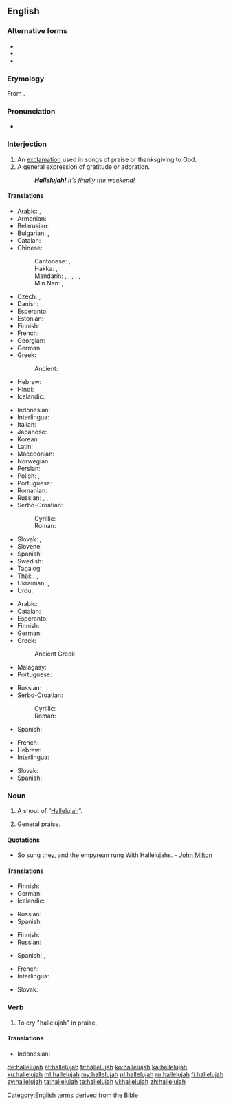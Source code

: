 ==English==

===Alternative forms===
* {{l|en|halleluja}}
* {{l|en|halleluiah}}<!--I don't know this one...--><!-- It's older, I think, and more phonetic --dmh -->
* {{l|en|alleluia}}

===Etymology===
From {{etyl|he|en}} {{m|he|הַלְּלוּיָהּ||Praise {{l|en|Jah}}!}}.

===Pronunciation===
* {{a|GenAm|RP}} {{IPA|/ˌhælɪˈluːjə/|lang=en}}

===Interjection===
{{en-interj}}

# An [[exclamation]] used in songs of praise or thanksgiving to God.
# A general expression of gratitude or adoration.
#: '''''Hallelujah!''' It’s finally the weekend!''

====Translations====
{{trans-top|exclamation to praise God}}
* Arabic: {{t|ar|اَلْحَمْدُ لِلّٰه}}, {{t|ar|هَلِلُويَا}}
* Armenian: {{t+|hy|ալելուիա|sc=Armn}}
* Belarusian: {{t|be|алілу́я}}
* Bulgarian: {{t|bg|алелу̀я}}, {{t+|bg|алилу̀я}}
* Catalan: {{t|ca|al·leluia}}
* Chinese:
*: Cantonese: {{t|yue|哈利路亞|sc=Hani}}, {{t|yue|哈利路亚|tr=haa1 lei1 lu1 jaa4, haa1 li1 lu1 jaa4|sc=Hani}}
*: Hakka: {{t|hak|哈利路亞|sc=Hani}}, {{t|hak|哈利路亚|tr=hâ-li-lu-yá|sc=Hani}}
*: Mandarin: {{t|cmn|哈利路亞|sc=Hani}}, {{t|cmn|哈利路亚|tr=hālìlùyà|sc=Hani}}, {{t|cmn|阿利路亞|sc=Hani}}, {{t|cmn|阿利路亚|tr=ālìlùyà|sc=Hani}}, {{t|cmn|阿肋路亞|sc=Hani}}, {{t|cmn|阿肋路亚|tr=ālèlùyà|sc=Hani}} {{qualifier|Catholic}}
*: Min Nan: {{t|nan|a-lī-lū-iâ}}, {{t|nan|ha-lé-lú-iah}}
* Czech: {{t|cs|aleluja}}, {{t|cs|halejuja}}
* Danish: {{t|da|halleluja|c}}
* Esperanto: {{t+|eo|haleluja}}
* Estonian: {{t|et|halleluuja}}
* Finnish: {{t+|fi|halleluja}}
* French: {{t+|fr|alléluia}}
* Georgian: {{t|ka|ალილუია}}
* German: {{t+|de|halleluja}}
* Greek: {{t+|el|αλληλούια}}
*: Ancient: {{t|grc|ἀλληλούϊα}}
* Hebrew: {{t+|he|הַלְּלוּיָהּ|tr=hallelúyah|sc=Hebr}}
* Hindi: {{t|hi|हलिलुय|sc=Deva}}
* Icelandic: {{t|is|hallelúja}}
{{trans-mid}}
* Indonesian: {{t+|id|haleluya}}
* Interlingua: {{t|ia|alleluia}}
* Italian: {{t+|it|alleluia}}
* Japanese: {{t|ja|ハレルヤ|tr=hareruya|sc=Jpan}}
* Korean: {{t|ko|할렐루야|sc=Kore}}
* Latin: {{t|la|allelūia}}
* Macedonian: {{t|mk|алелу̀ја}}
* Norwegian: {{t|no|halleluja}}
* Persian: {{t|fa|هله‌لویا|tr=hale-luyâ|sc=fa-Arab}}
* Polish: {{t+|pl|alleluja}}, {{t+|pl|hosanna}}
* Portuguese: {{t+|pt|aleluia}}
* Romanian: {{t+|ro|aleluia}}
* Russian: {{t+|ru|аллилу́йя}}, {{t|ru|сла́ва бо́гу|sc=Cyrl}}, {{t+|ru|ура́|sc=Cyrl}}
* Serbo-Croatian:
*: Cyrillic: {{t|sh|алелуја}}
*: Roman: {{t+|sh|aleluja}}
* Slovak: {{t+|sk|aleluja}}, {{t|sk|halejuja}}
* Slovene: {{t|sl|aleluja}}
* Spanish: {{t+|es|aleluya|f}}
* Swedish: {{t+|sv|halleluja}}
* Tagalog: {{t|tl|aleluya}}
* Thai: {{t|th|อัลเลลูยา|tr=an-lee-luu-yaa|sc=Thai}}, {{t|th|อาเลลูยา|tr=aa-lee-luu-yaa|sc=Thai}}, {{t|th|ฮาเลลูยา|tr=haa-lee-luu-yaa|sc=Thai}}
* Ukrainian: {{t|uk|алілу́я}}, {{t+|uk|алилу́я}}
* Urdu: {{t|ur|ہللی|tr=haliluy|sc=ur-Arab}}
{{trans-bottom}}

{{trans-top|general exclamation of gratitude}}
* Arabic: {{t|ar|اَلْحَمْدُ لِلّٰه}}
* Catalan: {{t|ca|al·leluia}}
* Esperanto: {{t+|eo|haleluja}}
* Finnish: {{t+|fi|halleluja}}
* German: {{t+|de|Gott sei Dank}}
* Greek: {{t+|el|αλληλούια}}
*: Ancient Greek {{t|grc|ἀλληλούϊα}}
* Malagasy: {{t+|mg|aleloia}}
* Portuguese: {{t+|pt|aleluia}}
{{trans-mid}}
* Russian: {{t|ru|сла́ва бо́гу}}
* Serbo-Croatian:
*: Cyrillic: {{t|sh|алелуја}}
*: Roman: {{t+|sh|aleluja}}
* Spanish: {{t+|es|aleluya|f}}
{{trans-bottom}}

{{checktrans-top}}
* French: {{t+check|fr|alléluia}}
* Hebrew: {{t+check|he|הַלְּלוּיָהּ|tr=hallelúyah|sc=Hebr}}
* Interlingua: {{t-check|ia|alleluia}}
{{trans-mid}}
* Slovak: {{t+check|sk|aleluja}}
* Spanish: {{t+check|es|aleluya|f}}
{{trans-bottom}}

===Noun===
{{en-noun}}

# A shout of “[[#Interjection|Hallelujah]]”.
# {{lb|en|in the plural}} General praise.

====Quotations====
* So sung they, and the empyrean rung With Hallelujahs. - [[w:John Milton|John Milton]]

====Translations====
{{trans-top|shout of Hallelujah}}
* Finnish: {{t+|fi|halleluja}}
* German: {{t+|de|Halleluja|n}}
* Icelandic: {{t|is|hallelúja|n}}
{{trans-mid}}
* Russian: {{t+|ru|аллилу́йя|f|sc=Cyrl}}
* Spanish: {{t+|es|aleluya|m}}
{{trans-bottom}}

{{trans-top|general praise}}
* Finnish: {{t+|fi|ylistys}}
* Russian: {{t+|ru|аллилу́йя|f|sc=Cyrl}}
{{trans-mid}}
* Spanish: {{t+|es|felicitación|f}}, {{t+|es|congratulación|f}}
{{trans-bottom}}

{{checktrans-top}}
* French: {{t-check|fr|alléluia}}
* Interlingua: {{t-check|ia|alleluia}}
{{trans-mid}}
* Slovak: {{t-check|sk|aleluja}}
{{trans-bottom}}

===Verb===
{{en-verb}}

# {{lb|en|intransitive}} To cry "hallelujah" in praise.

====Translations====
{{trans-top|to cry "Hallelujah"}}
* Indonesian: {{t|id|berhaleluya}}
{{trans-mid}}
{{trans-bottom}}

[[Category:English terms derived from the Bible]]

[[de:hallelujah]]
[[et:hallelujah]]
[[fr:hallelujah]]
[[ko:hallelujah]]
[[ka:hallelujah]]
[[ku:hallelujah]]
[[ml:hallelujah]]
[[my:hallelujah]]
[[pl:hallelujah]]
[[ru:hallelujah]]
[[fi:hallelujah]]
[[sv:hallelujah]]
[[ta:hallelujah]]
[[te:hallelujah]]
[[vi:hallelujah]]
[[zh:hallelujah]]